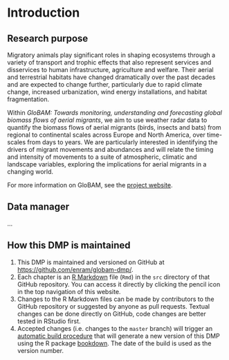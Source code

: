 # Introduction

## Research purpose

Migratory animals play significant roles in shaping ecosystems through a variety of transport and trophic effects that also represent services and disservices to human infrastructure, agriculture and welfare. Their aerial and terrestrial habitats have changed dramatically over the past decades and are expected to change further, particularly due to rapid climate change, increased urbanization, wind energy installations, and habitat fragmentation.

Within _GloBAM: Towards monitoring, understanding and forecasting global biomass flows of aerial migrants_, we aim to use weather radar data to quantify the biomass flows of aerial migrants (birds, insects and bats) from regional to continental scales across Europe and North America, over time-scales from days to years. We are particularly interested in identifying the drivers of migrant movements and abundances and will relate the timing and intensity of movements to a suite of atmospheric, climatic and landscape variables, exploring the implications for aerial migrants in a changing world.

For more information on GloBAM, see the [project website](http://globam.science).

## Data manager

...

## How this DMP is maintained

1. This DMP is maintained and versioned on GitHub at <https://github.com/enram/globam-dmp/>.
2. Each chapter is an [R Markdown](https://rmarkdown.rstudio.com/) file (`Rmd`) in the `src` directory of that GitHub repository. You can access it directly by clicking the pencil icon in the top navigation of this website.
3. Changes to the R Markdown files can be made by contributors to the GitHub repository or suggested by anyone as pull requests. Textual changes can be done directly on GitHub, code changes are better tested in RStudio first.
4. Accepted changes (i.e. changes to the `master` branch) will trigger an [automatic build procedure](https://travis-ci.org/enram/globam-dmp) that will generate a new version of this DMP using the R package [bookdown](https://bookdown.org/yihui/bookdown/). The date of the build is used as the version number.

